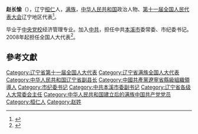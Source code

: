 '''赵长愉'''（{{bd|1951年||}}），辽宁[[桓仁满族自治县|桓仁]]人，[[满族|满族]]，[[中华人民共和国|中华人民共和国]]政治人物、[[第十一届全国人民代表大会|第十一届全国人民代表大会]]辽宁地区代表<ref>{{cite web|author=新华网|title=第十一届全国人大代表|url=http://news.xinhuanet.com/ziliao/2008-03/03/content_7708230.htm?node=36628|publisher=新华网|accessdate=2014-01-07|archive-date=2014-01-10|archive-url=https://web.archive.org/web/20140110211415/http://news.xinhuanet.com/ziliao/2008-03/03/content_7708230.htm?node=36628|dead-url=no}}</ref>。

毕业于[[中央党校|中央党校]]经济管理专业。加入[[中共|中共]]，担任中共[[本溪市|本溪市]]委常委、市纪委书记。2008年起担任全国人大代表<ref>{{cite news|title=全国人大代表信息-赵长愉|url= http://210.82.31.1:8084/delegate/viewDelegate.action?dbid=110436|accessdate=2013-04-05|newspaper=全国人大网|archive-url=https://web.archive.org/web/20140306060338/http://www.npc.gov.cn/delegate/viewDelegate.action?dbid=110436|archive-date=2014-03-06|dead-url=yes}}</ref>。

==參考文獻==
{{reflist}}

[[Category:辽宁省第十一届全国人大代表|Category:辽宁省第十一届全国人大代表]]
[[Category:辽宁省满族全国人大代表|Category:辽宁省满族全国人大代表]]
[[Category:中华人民共和国辽宁省副县长|Category:中华人民共和国辽宁省副县长]]
[[Category:中國共產黨遼寧省縣級組織領導人|Category:中國共產黨遼寧省縣級組織領導人]]
[[Category:市纪委书记|Category:市纪委书记]]
[[Category:中共本溪市委副书记|Category:中共本溪市委副书记]]
[[Category:辽宁省各级人大常委会主任|Category:辽宁省各级人大常委会主任]]
[[Category:中华人民共和国建立后的满族中国共产党党员|Category:中华人民共和国建立后的满族中国共产党党员]]
[[Category:桓仁人|Category:桓仁人]]
[[Category:赵姓|Category:赵姓]]